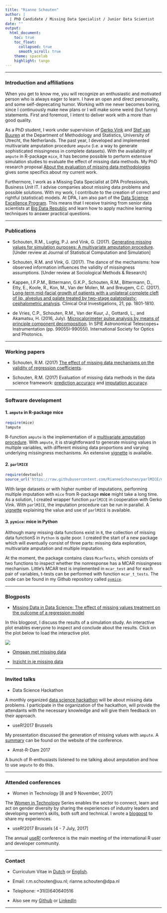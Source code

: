 ```yaml
---
title: "Rianne Schouten"
author: |
  | PhD Candidate / Missing Data Specialist / Junior Data Scientist
date: ""
output: 
  html_document:
    toc: true
    toc_float:
      collapsed: true
      smooth_scroll: true
    theme: spacelab
    highlight: tango
---
```


---

### Introduction and affiliations

When you get to know me, you will recognize an enthusiastic and motivated person who is always eager to learn. I have an open and direct personality, and some self-deprecating humor. Working with me never becomes boring, since I continuously make new plans or I will make some weird (but funny) statements. First and foremost, I intent to deliver work with a more than good quality. 

As a PhD student, I work under supervision of [Gerko Vink](https://www.gerkovink.com) and [Stef van Buuren](https://github.com/stefvanbuuren) at the Department of Methodology and Statistics, University of Utrecht, the Netherlands. The past year, I developed and implemented multivariate amputation procedure `ampute` (i.e. a way to generate sophisticated missingness in complete datasets). With the availability of `ampute` in R-package `mice`, it has become possible to perform extensive simulation studies to evaluate the effect of missing data methods. My PhD research proposal [About the evaluation of missing data methodologies](pdfs/ResearchProposal_RianneSchouten.pdf) gives some specifics about my current work. 

Furthermore, I work as a Missing Data Specialist at DPA Professionals, Business Unit IT. I advise companies about missing data problems and possible solutions. With my work, I contribute to the creation of correct and rightful (statistical) models. At DPA, I am also part of the [Data Science Excellence Program](http://www.dpadatascience.nl). This means that I receive training from senior data scientists at [Big Data Republic](https://www.bigdatarepublic.nl/) and learn how to apply machine learning techniques to answer practical questions. 

---

### Publications

- Schouten, R.M., Lugtig, P.J. and Vink, G. (2017). [Generating missing values for simulation purposes: A multivariate amputation procedure](https://rianneschouten.github.io/Amputation_with_Ampute/Manuscript%20article/Manuscript.pdf). [Under review at Journal of Statistical Computation and Simulation]

- Schouten, R.M. and Vink, G. (2017). The dance of the mechanisms: how observed information influences the validity of missingness assumptions. [Under review at Sociological Methods \& Research]

- Kappen, I.F.P.M., Bittermann, G.K.P., Schouten, R.M., Bittermann, D., Etty, E., Koole, R., Kon, M., Van der Molen, M. and Breugem, C.C. (2017). [Long-term mid-facial growth of patients with a unilateral complete cleft of lip, alveolus and palate treated by two-stage palatoplasty: cephalometric analysis](pdfs/CephalometricAnalysis.pdf). Clinical Oral Investigations, 21, pp. 1801-1810.

- de Vries, C.P., Schouten, R.M., Van der Kuur, J., Gottardi, L., and Akamatsu, H. (2016, July). [Microcalorimeter pulse analysis by means of principle component decomposition](pdfs/Microcalorimeter_Pulse_Analysis.pdf). In SPIE Astronomical Telescopes+ Instrumentation (pp. 99055I-99055I). International Society for Optics and Photonics.

---

### Working papers

- Schouten, R.M. (2017) [The effect of missing data mechanisms on the validity of regression coefficients](pdfs/Regression_coefficients_Rianne_Schouten.pdf).

- Schouten, R.M. (2017) Evaluation of missing data methods in the data science framework: [prediction accuracy](pdfs/Prediction_accuracy.pdf) and [imputation accuracy](pdfs/Imputation_accuracy.pdf). 

---

### Software development

#### 1. `ampute` in R-package **mice**

```r
require(mice)
?ampute
```

R-function `ampute` is the implementation of a [multivariate amputation procedure](https://rianneschouten.github.io/Amputation_with_Ampute/Manuscript%20article/Manuscript.pdf). With `ampute`, it is straightforward to generate missing values in multiple variables, with different missing data proportions and varying underlying missingness mechanisms. An extensive [vignette](https://rianneschouten.github.io/Amputation_with_Ampute/Vignette/ampute.html) is available.

#### 2. `parlMICE` 

```r
require(devtools)
source_url('https://raw.githubusercontent.com/RianneSchouten/parlMICE/master/parlMICE.R')
```

With large datasets or with higher number of imputations, performing multiple imputation with `mice` from R-package **mice** might take a long time. As a solution, I created wrapper function `parlMICE` in cooperation with Gerko Vink. With `parlMICE`, the imputation procedure can be run in parallel. A [vignette](https://github.com/RianneSchouten/parlMICE) explaining the value and use of `parlMICE` is available.

#### 3. `pymice`: mice in Python

Although many missing data functions exist in `R`, the collection of missing data functionS in `Python` is quite poor. I created the start of a new package which will eventually consist of three parts: missing data exploration, multivariate amputation and multiple imputation. 

At the moment, the package contains class `McarTests`, which consists of two functions to inspect whether the nonresponse has a MCAR missingness mechanism. Little's MCAR test is implemented in `mcar_test` and for each pair of variables, t-tests can be performed with function `mcar_t_tests`. The code can be found in my Github repository called [`pymice`](https://github.com/RianneSchouten/pymice).

---

### Blogposts

- [Missing Data in Data Science: The effect of missing values treatment on the outcome of a regression model](https://rianneschouten.github.io/missing_data_science/assets/blogpost/blogpost.html)

In this blogpost, I discuss the results of a simulation study. An interactive plot enables everyone to inspect and conclude about the results. Click on the plot below to load the interactive plot. 

[![](pdfs/missing_data_blog_chart.png)](https://rianneschouten.github.io/missing_data_science/)

- [Omgaan met missing data](https://www.dpadatascience.nl/blog/omgaan-missing-data/)

- [Inzicht in je missing data](https://www.dpadatascience.nl/blog/inzicht-missing-data/)



---

### Invited talks

- Data Science Hackathon

A monthly organized [data science hackathon](https://www.meetup.com/nl-NL/Eindhoven-Data-Science-Meetup/events/245332474/?eventId=245332474&chapter_analytics_code=UA-80541826-1) will be about missing data problems. I participate in the organization of the hackathon, will provide the attendants with the necessary knowledge and will give them feedback on their approach. 

- useR!2017 Brussels

My presentation discussed the generation of missing values with `ampute`. A [summary](https://user2017.sched.com/event/AxsS?iframe=no) can be found on the website of the conference. 

- Amst-R-Dam 2017

A bunch of R-enthusiasts listened to me talking about amputation and how to use `ampute` to do this. 

---

### Attended conferences

- Women in Technology [8 and 9 November, 2017]

The [Women in Technology](http://join.europeanwomenintech.com/technology/?gclid=CjwKEAjwruPNBRCKkbL9zqKcrHwSJABGDVyIbRE8y7tfRU6cobtIyGOBlg-HI1dfOAbqvssG35vhnxoC0mHw_wcB) Series enables the sector to connect, learn and act on gender diversity by sharing the experiences of industry leaders and developing women's skills, both soft and technical. I wrote a [blogpost](https://www.linkedin.com/pulse/i-want-go-where-am-invited-included-rianne-schouten/) to share my experiences. 

- useR!2017 Brussels [4 - 7 July, 2017]

The annual [useR!](https://user2017.brussels/) conference is the main meeting of the international R user and developer community.

---

### Contact

- Curriculum Vitae in [Dutch](pdfs/Rianne_Schouten_CV_DPA_IT_Nederlands.pdf) or [English](pdfs/Rianne_Schouten_CV_DPA_IT_English.pdf).

- Email: r.m.schouten\@uu.nl; rianne.schouten\@dpa.nl

- Telephone: +31(0)640640516

- Also see my [Github](https://github.com/RianneSchouten) or [LinkedIn](https://www.linkedin.com/in/rianne-schouten-5bb29491/)

---
